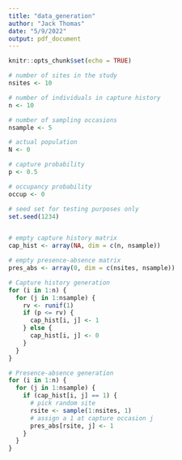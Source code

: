 ```yaml
---
title: "data_generation"
author: "Jack Thomas"
date: "5/9/2022"
output: pdf_document
---
```


```r
knitr::opts_chunk$set(echo = TRUE)
```


```r
# number of sites in the study
nsites <- 10

# number of individuals in capture history
n <- 10

# number of sampling occasions
nsample <- 5

# actual population
N <- 0

# capture probability
p <- 0.5

# occupancy probability
occup <- 0
```

```r

# seed set for testing purposes only
set.seed(1234)


# empty capture history matrix
cap_hist <- array(NA, dim = c(n, nsample))

# empty presence-absence matrix
pres_abs <- array(0, dim = c(nsites, nsample))

# Capture history generation
for (i in 1:n) {
  for (j in 1:nsample) {
    rv <- runif(1)
    if (p <= rv) {
      cap_hist[i, j] <- 1
    } else {
      cap_hist[i, j] <- 0
    }
  }
}

# Presence-absence generation
for (i in 1:n) {
  for (j in 1:nsample) {
    if (cap_hist[i, j] == 1) {
      # pick random site
      rsite <- sample(1:nsites, 1)
      # assign a 1 at capture occasion j
      pres_abs[rsite, j] <- 1
    } 
  }
}
```
